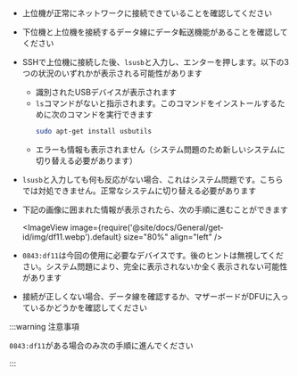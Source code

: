 * 上位機が正常にネットワークに接続できていることを確認してください
* 下位機と上位機を接続するデータ線にデータ転送機能があることを確認してください
* SSHで上位機に接続した後、`lsusb`と入力し、エンターを押します。以下の3つの状況のいずれかが表示される可能性があります
    * 識別されたUSBデバイスが表示されます
    * `ls`コマンドがないと指示されます。このコマンドをインストールするために次のコマンドを実行できます
        ```bash
        sudo apt-get install usbutils
        ```
    * エラーも情報も表示されません（システム問題のため新しいシステムに切り替える必要があります）
* `lsusb`と入力しても何も反応がない場合、これはシステム問題です。こちらでは対処できません。正常なシステムに切り替える必要があります
* 下記の画像に囲まれた情報が表示されたら、次の手順に進むことができます

    <ImageView image={require('@site/docs/General/get-id/img/df11.webp').default} size="80%" align="left" /> 

* `0843:df11`は今回の使用に必要なデバイスです。後のヒントは無視してください。システム問題により、完全に表示されないか全く表示されない可能性があります
* 接続が正しくない場合、データ線を確認するか、マザーボードがDFUに入っているかどうかを確認してください

:::warning 注意事項

`0843:df11`がある場合のみ次の手順に進んでください

:::
